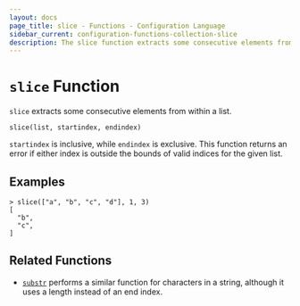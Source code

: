 ```yaml
---
layout: docs
page_title: slice - Functions - Configuration Language
sidebar_current: configuration-functions-collection-slice
description: The slice function extracts some consecutive elements from within a list.
---
```


# `slice` Function

`slice` extracts some consecutive elements from within a list.

```hcl
slice(list, startindex, endindex)
```

`startindex` is inclusive, while `endindex` is exclusive. This function returns
an error if either index is outside the bounds of valid indices for the given
list.

## Examples

```
> slice(["a", "b", "c", "d"], 1, 3)
[
  "b",
  "c",
]
```

## Related Functions

- [`substr`](../string/substr.html) performs a similar function for characters in a
  string, although it uses a length instead of an end index.
